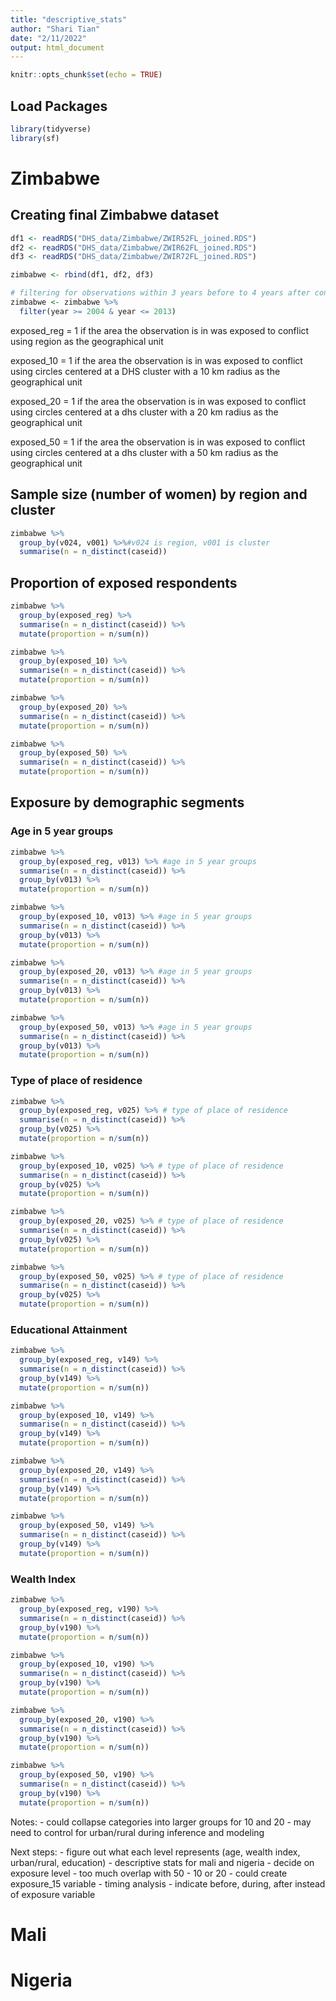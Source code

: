 ```yaml
---
title: "descriptive_stats"
author: "Shari Tian"
date: "2/11/2022"
output: html_document
---
```


```r
knitr::opts_chunk$set(echo = TRUE)
```

## Load Packages

```r
library(tidyverse)
library(sf)
```


# Zimbabwe

## Creating final Zimbabwe dataset

```r
df1 <- readRDS("DHS_data/Zimbabwe/ZWIR52FL_joined.RDS")
df2 <- readRDS("DHS_data/Zimbabwe/ZWIR62FL_joined.RDS")
df3 <- readRDS("DHS_data/Zimbabwe/ZWIR72FL_joined.RDS")
```

```r
zimbabwe <- rbind(df1, df2, df3)
```

```r
# filtering for observations within 3 years before to 4 years after conflict
zimbabwe <- zimbabwe %>%
  filter(year >= 2004 & year <= 2013)
```


exposed_reg = 1 if the area the observation is in was exposed to conflict using region as the geographical unit

exposed_10 = 1 if the area the observation is in was exposed to conflict using circles centered at a DHS cluster with a 10 km radius as the geographical unit

exposed_20 = 1 if the area the observation is in was exposed to conflict using circles centered at a dhs cluster with a 20 km radius as the geographical unit

exposed_50 = 1 if the area the observation is in was exposed to conflict using circles centered at a dhs cluster with a 50 km radius as the geographical unit



## Sample size (number of women) by region and cluster

```r
zimbabwe %>%
  group_by(v024, v001) %>%#v024 is region, v001 is cluster
  summarise(n = n_distinct(caseid))
```

## Proportion of exposed respondents

```r
zimbabwe %>%
  group_by(exposed_reg) %>%
  summarise(n = n_distinct(caseid)) %>%
  mutate(proportion = n/sum(n))
```

```r
zimbabwe %>%
  group_by(exposed_10) %>%
  summarise(n = n_distinct(caseid)) %>%
  mutate(proportion = n/sum(n))
```

```r
zimbabwe %>%
  group_by(exposed_20) %>%
  summarise(n = n_distinct(caseid)) %>%
  mutate(proportion = n/sum(n))
```

```r
zimbabwe %>%
  group_by(exposed_50) %>%
  summarise(n = n_distinct(caseid)) %>%
  mutate(proportion = n/sum(n))
```

## Exposure by demographic segments

### Age in 5 year groups

```r
zimbabwe %>%
  group_by(exposed_reg, v013) %>% #age in 5 year groups
  summarise(n = n_distinct(caseid)) %>%
  group_by(v013) %>%
  mutate(proportion = n/sum(n))
```

```r
zimbabwe %>%
  group_by(exposed_10, v013) %>% #age in 5 year groups
  summarise(n = n_distinct(caseid)) %>%
  group_by(v013) %>%
  mutate(proportion = n/sum(n))
```

```r
zimbabwe %>%
  group_by(exposed_20, v013) %>% #age in 5 year groups
  summarise(n = n_distinct(caseid)) %>%
  group_by(v013) %>%
  mutate(proportion = n/sum(n))
```

```r
zimbabwe %>%
  group_by(exposed_50, v013) %>% #age in 5 year groups
  summarise(n = n_distinct(caseid)) %>%
  group_by(v013) %>%
  mutate(proportion = n/sum(n))
```
### Type of place of residence

```r
zimbabwe %>%
  group_by(exposed_reg, v025) %>% # type of place of residence
  summarise(n = n_distinct(caseid)) %>%
  group_by(v025) %>%
  mutate(proportion = n/sum(n))
```


```r
zimbabwe %>%
  group_by(exposed_10, v025) %>% # type of place of residence
  summarise(n = n_distinct(caseid)) %>%
  group_by(v025) %>%
  mutate(proportion = n/sum(n))
```

```r
zimbabwe %>%
  group_by(exposed_20, v025) %>% # type of place of residence
  summarise(n = n_distinct(caseid)) %>%
  group_by(v025) %>%
  mutate(proportion = n/sum(n))
```

```r
zimbabwe %>%
  group_by(exposed_50, v025) %>% # type of place of residence
  summarise(n = n_distinct(caseid)) %>%
  group_by(v025) %>%
  mutate(proportion = n/sum(n))
```


### Educational Attainment 

```r
zimbabwe %>%
  group_by(exposed_reg, v149) %>% 
  summarise(n = n_distinct(caseid)) %>%
  group_by(v149) %>%
  mutate(proportion = n/sum(n))
```

```r
zimbabwe %>%
  group_by(exposed_10, v149) %>% 
  summarise(n = n_distinct(caseid)) %>%
  group_by(v149) %>%
  mutate(proportion = n/sum(n))
```

```r
zimbabwe %>%
  group_by(exposed_20, v149) %>%
  summarise(n = n_distinct(caseid)) %>%
  group_by(v149) %>%
  mutate(proportion = n/sum(n))
```

```r
zimbabwe %>%
  group_by(exposed_50, v149) %>% 
  summarise(n = n_distinct(caseid)) %>%
  group_by(v149) %>%
  mutate(proportion = n/sum(n))
```


### Wealth Index


```r
zimbabwe %>%
  group_by(exposed_reg, v190) %>% 
  summarise(n = n_distinct(caseid)) %>%
  group_by(v190) %>%
  mutate(proportion = n/sum(n))
```

```r
zimbabwe %>%
  group_by(exposed_10, v190) %>% 
  summarise(n = n_distinct(caseid)) %>%
  group_by(v190) %>%
  mutate(proportion = n/sum(n))
```

```r
zimbabwe %>%
  group_by(exposed_20, v190) %>%
  summarise(n = n_distinct(caseid)) %>%
  group_by(v190) %>%
  mutate(proportion = n/sum(n))
```

```r
zimbabwe %>%
  group_by(exposed_50, v190) %>% 
  summarise(n = n_distinct(caseid)) %>%
  group_by(v190) %>%
  mutate(proportion = n/sum(n))
```

Notes:
- could collapse categories into larger groups for 10 and 20
- may need to control for urban/rural during inference and modeling 


Next steps:
- figure out what each level represents (age, wealth index, urban/rural, education)
- descriptive stats for mali and nigeria 
- decide on exposure level 
  - too much overlap with 50
  - 10 or 20
  - could create exposure_15 variable 
- timing analysis
  - indicate before, during, after instead of exposure variable


# Mali

# Nigeria